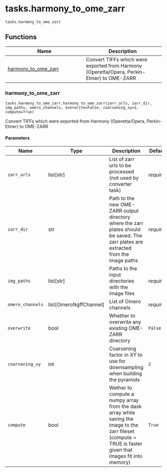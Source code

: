 # tasks.harmony_to_ome_zarr { #operetta_compose.tasks.harmony_to_ome_zarr }

`tasks.harmony_to_ome_zarr`



## Functions

| Name | Description |
| --- | --- |
| [harmony_to_ome_zarr](#operetta_compose.tasks.harmony_to_ome_zarr.harmony_to_ome_zarr) | Convert TIFFs which were exported from Harmony (Operetta/Opera, Perkin-Elmer) to OME-ZARR |

### harmony_to_ome_zarr { #operetta_compose.tasks.harmony_to_ome_zarr.harmony_to_ome_zarr }

`tasks.harmony_to_ome_zarr.harmony_to_ome_zarr(zarr_urls, zarr_dir, img_paths, omero_channels, overwrite=False, coarsening_xy=2, compute=True)`

Convert TIFFs which were exported from Harmony (Operetta/Opera, Perkin-Elmer) to OME-ZARR

#### Parameters

| Name             | Type                     | Description                                                                                                                                                      | Default    |
|------------------|--------------------------|------------------------------------------------------------------------------------------------------------------------------------------------------------------|------------|
| `zarr_urls`      | list\[str\]              | List of zarr urls to be processed (not used by converter task)                                                                                                   | _required_ |
| `zarr_dir`       | str                      | Path to the new OME-ZARR output directory where the zarr plates should be saved. The zarr plates are extracted from the image paths                              | _required_ |
| `img_paths`      | list\[str\]              | Paths to the input directories with the image files                                                                                                              | _required_ |
| `omero_channels` | list\[OmeroNgffChannel\] | List of Omero channels                                                                                                                                           | _required_ |
| `overwrite`      | bool                     | Whether to overwrite any existing OME-ZARR directory                                                                                                             | `False`    |
| `coarsening_xy`  | int                      | Coarsening factor in XY to use for downsampling when building the pyramids                                                                                       | `2`        |
| `compute`        | bool                     | Wether to compute a numpy array from the dask array while saving the image to the zarr fileset      (compute = TRUE is faster given that images fit into memory) | `True`     |
